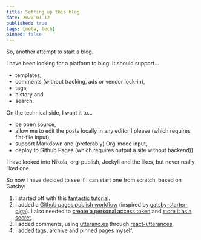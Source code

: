 ```yaml
---
title: Setting up this blog
date: 2020-01-12
published: true
tags: [meta, tech]
pinned: false
---
```


So, another attempt to start a blog.

I have been looking for a platform to blog. It should support...

* templates,
* comments (without tracking, ads or vendor lock-in),
* tags,
* history and
* search. 

On the technical side, I want it to...

* be open source, 
* allow me to edit the posts locally in any editor I please (which requires flat-file input),
* support Markdown and (preferably) Org-mode input,
* deploy to Github Pages (which requires output a site without backend))

I have looked into Nikola, org-publish, Jeckyll and the likes, but never really liked one.

So now I have decided to see if I can start one from scratch, based on Gatsby:

1. I started off with this [fantastic tutorial](https://www.freecodecamp.org/news/build-a-developer-blog-from-scratch-with-gatsby-and-mdx/).
2. I added a [Github pages publish workflow](https://github.com/marketplace/actions/deploy-to-github-pages) (inspired by [gatsby-starter-olga](https://github.com/orgapp/gatsby-starter-orga/blob/master/.github/workflows/ci.yml)). I also needed to [create a personal access token](https://help.github.com/en/github/authenticating-to-github/creating-a-personal-access-token-for-the-command-line) and [store it as a secret](https://help.github.com/en/actions/automating-your-workflow-with-github-actions/creating-and-using-encrypted-secrets).
3. I added comments, using [utteranc.es](https://utteranc.es/) through [react-utterances](https://github.com/b6pzeusbc54tvhw5jgpyw8pwz2x6gs/react-utterances).
4. I added tags, archive and pinned pages myself.